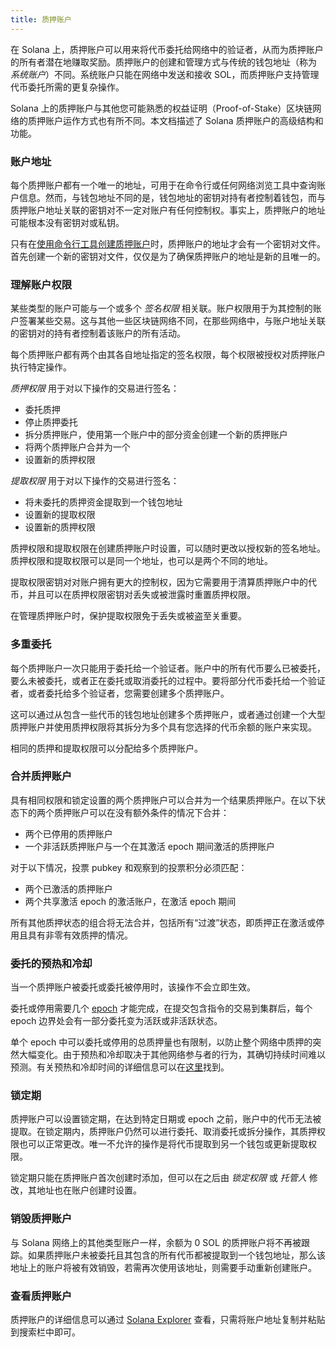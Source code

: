 ```yaml
---
title: 质押账户
---
```


在 Solana 上，质押账户可以用来将代币委托给网络中的验证者，从而为质押账户的所有者潜在地赚取奖励。质押账户的创建和管理方式与传统的钱包地址（称为
_系统账户_）不同。系统账户只能在网络中发送和接收 SOL，而质押账户支持管理代币委托所需的更复杂操作。

Solana 上的质押账户与其他您可能熟悉的权益证明（Proof-of-Stake）区块链网络的质押账户运作方式也有所不同。本文档描述了 Solana 质押账户的高级结构和功能。

### 账户地址

每个质押账户都有一个唯一的地址，可用于在命令行或任何网络浏览工具中查询账户信息。然而，与钱包地址不同的是，钱包地址的密钥对持有者控制着钱包，而与质押账户地址关联的密钥对不一定对账户有任何控制权。事实上，质押账户的地址可能根本没有密钥对或私钥。

只有在[使用命令行工具创建质押账户](https://docs.anza.xyz/cli/examples/delegate-stake#create-a-stake-account)时，质押账户的地址才会有一个密钥对文件。首先创建一个新的密钥对文件，仅仅是为了确保质押账户的地址是新的且唯一的。

### 理解账户权限

某些类型的账户可能与一个或多个 _签名权限_
相关联。账户权限用于为其控制的账户签署某些交易。这与其他一些区块链网络不同，在那些网络中，与账户地址关联的密钥对的持有者控制着该账户的所有活动。

每个质押账户都有两个由其各自地址指定的签名权限，每个权限被授权对质押账户执行特定操作。

_质押权限_ 用于对以下操作的交易进行签名：

- 委托质押
- 停止质押委托
- 拆分质押账户，使用第一个账户中的部分资金创建一个新的质押账户
- 将两个质押账户合并为一个
- 设置新的质押权限

_提取权限_ 用于对以下操作的交易进行签名：

- 将未委托的质押资金提取到一个钱包地址
- 设置新的提取权限
- 设置新的质押权限

质押权限和提取权限在创建质押账户时设置，可以随时更改以授权新的签名地址。质押权限和提取权限可以是同一个地址，也可以是两个不同的地址。

提取权限密钥对对账户拥有更大的控制权，因为它需要用于清算质押账户中的代币，并且可以在质押权限密钥对丢失或被泄露时重置质押权限。

在管理质押账户时，保护提取权限免于丢失或被盗至关重要。

### 多重委托

每个质押账户一次只能用于委托给一个验证者。账户中的所有代币要么已被委托，要么未被委托，或者正在委托或取消委托的过程中。要将部分代币委托给一个验证者，或者委托给多个验证者，您需要创建多个质押账户。

这可以通过从包含一些代币的钱包地址创建多个质押账户，或者通过创建一个大型质押账户并使用质押权限将其拆分为多个具有您选择的代币余额的账户来实现。

相同的质押和提取权限可以分配给多个质押账户。

### 合并质押账户

具有相同权限和锁定设置的两个质押账户可以合并为一个结果质押账户。在以下状态下的两个质押账户可以在没有额外条件的情况下合并：

- 两个已停用的质押账户
- 一个非活跃质押账户与一个在其激活 epoch 期间激活的质押账户

对于以下情况，投票 pubkey 和观察到的投票积分必须匹配：

- 两个已激活的质押账户
- 两个共享激活 epoch 的激活账户，在激活 epoch 期间

所有其他质押状态的组合将无法合并，包括所有“过渡”状态，即质押正在激活或停用且具有非零有效质押的情况。

### 委托的预热和冷却

当一个质押账户被委托或委托被停用时，该操作不会立即生效。

委托或停用需要几个 [epoch](/docs/references/terminology#epoch)
才能完成，在提交包含指令的交易到集群后，每个 epoch 边界处会有一部分委托变为活跃或非活跃状态。

单个 epoch 中可以委托或停用的总质押量也有限制，以防止整个网络中质押的突然大幅变化。由于预热和冷却取决于其他网络参与者的行为，其确切持续时间难以预测。有关预热和冷却时间的详细信息可以在[这里](https://docs.anza.xyz/consensus/stake-delegation-and-rewards#stake-warmup-cooldown-withdrawal)找到。

### 锁定期

质押账户可以设置锁定期，在达到特定日期或 epoch 之前，账户中的代币无法被提取。在锁定期内，质押账户仍然可以进行委托、取消委托或拆分操作，其质押权限也可以正常更改。唯一不允许的操作是将代币提取到另一个钱包或更新提取权限。

锁定期只能在质押账户首次创建时添加，但可以在之后由 _锁定权限_ 或 _托管人_
修改，其地址也在账户创建时设置。

### 销毁质押账户

与 Solana 网络上的其他类型账户一样，余额为 0
SOL 的质押账户将不再被跟踪。如果质押账户未被委托且其包含的所有代币都被提取到一个钱包地址，那么该地址上的账户将被有效销毁，若需再次使用该地址，则需要手动重新创建账户。

### 查看质押账户

质押账户的详细信息可以通过 [Solana Explorer](http://explorer.solana.com/)
查看，只需将账户地址复制并粘贴到搜索栏中即可。
